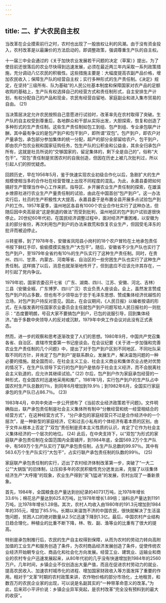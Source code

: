 ```yaml
---
---
---
```

title: 二、扩大农民自主权
---




当改革在企业摸索前行之时，农村也出现了一股放权让利的风潮。由于没有资金投入，农村改革是以最廉价的方法启动的，即调整政策，强调尊重生产队的自主权。

十一届三中全会通过的《关于加快农业发展若干问题的决定（草案）》提出，为了使目前还很落后的农业尽快得到迅速发展，必须在最近两三年内采取一系列政策措施，充分调动八亿农民的积极性。这些措施主要是：大幅度提高农副产品价格，增加农民收入；保障生产队的经营自主权；实行多种形式的生产责任制。《决定》规定，在坚持“三级所有、队为基础”的人民公社基本制度和保障国家对农产品的足额收购的基础上，生产队有权选择自己的经营方式和责任制形式，自主安排生产计划，有权分配自己的产品和现金，农民有经营自留地、家庭副业和进入集市贸易的自由。 (21)

当决策层决定允许农民按照自己意愿进行试验时，改革率先在农村取得了突破。生产队的自主权受到尊重后，各地群众和干部从实际出发，大胆探索，恢复和创造了多种形式的生产责任制。这些生产责任制如包工到组、包产到组、专业承包联产计酬，其中最有争议的是包产到户和包干到户，即所谓“双包”。包产到户，即农户对产量承包，承包部分参加集体的统一分配，超产的部分全部留给农户。包干到户，即由农户包农业税和国家征购任务，包生产队的公积金和公益金，其余全归承包户所有，这就是社员所说的“交够国家的，留足集体的，剩下全是自己的”，俗称“大包干”。“双包”责任制是贫困农村的自我创造，但因在历史上被几次批判过，所以引起人们的担忧疑虑。

回顾历史，早在1956年5月，鉴于快速实现农业初级合作化以后，急剧扩大的生产规模使相当多的合作社在经营管理上出现不同程度的混乱。为此，永嘉县委把如何搞好生产管理当作中心工作来抓，指导区、乡开展农业生产责任制的探索，在雄溪乡燎原社进行农业生产产量责任制的试验，由此在中国首创“包产到户”。这一办法实行后，社员的生产积极性大大提高，永嘉县委于是布置全县开展多点试验包产到户的工作。1957年夏季，温州地区各县有1000个农业合作社实行了这种办法，但随后因中央高层说“这是倒退的做法”而受到批判，温州地区的包产到户试验遂很快停止。20世纪60年代初，在国民经济调整过程中，面对经济严重困难，以安徽为主的部分省份，再次利用包产到户的办法来救荒和恢复农业生产，但因受毛泽东的批评而被迫停止。

斗转星移，到了1978年冬，安徽省凤阳县小岗村的18个农户冒险在土地承包责任书按下鲜红手印，偷偷摸摸实施生产“大包干”。随后，安徽省不少生产队也实行了包产到户，至1979年全省约有10％的生产队实行了这种生产责任制。同时，在贵州、四川、甘肃、内蒙古、河南等省、自治区的一些穷困生产队也实行了这种生产责任制。这样搞了以后，消息也就渐渐地传开了，但到底应不应该允许其存在，一时引起了党内争议。

1979年初，国家农委召开七省（广东、湖南、四川、江苏、安徽、河北、吉林）三县（安徽全椒、广东博罗、四川广汉）农业负责人座谈会。会上，虽然发言赞成包产到户的占多数，但也有不少领导出于忠于毛泽东思想、赞成集体经济优越性的立场，对包产到户持反对意见。因此，在会议期间，《人民日报》以编者按语的形式，在头版发表时任国家农业委员会主任就包产到户问题写给人民日报社的一则批示：“态度要明朗，号召大家不要搞包产到户，已包的说服引导，回到集体经济。”由于多数中央领导人的反对或沉默，1979年中央工作会议对此没有正式表态。

然而，进一步的观察和思考逐渐改变了人们的思想。1980年9月，中国共产党召集各省、自治区、直辖市党委第一书记座谈会。在会议纪要《关于进一步加强和完善农业生产责任制的几个问题》中，提出了对于包产到户区别不同地区、不同社队采取不同的方针，并肯定了包产到户“是联系群众，发展生产，解决温饱问题的一种必要的措施。就全国而论，在社会主义工业、社会主义商业和集体农业占绝对优势的情况下，在生产队领导下实行的包产到户是依存于社会主义经济，而不会脱离社会主义轨道的，应允许其继续试验。” (22) 尔后，包产到户作为家庭承包经营的一种形式，在全国农村迅速地采用和推广。1981年1月，实行包产到户的生产队占中国农村生产队总数的1％，到同年6月增加到19.9％；到1982年6月，全国实行家庭承包的生产队已占86.7％。 (23)

1983年4月，中共中央进一步公开颁布了《当前农业经济政策若干问题》。文件明确指出，联产承包责任制是社会主义集体所有制中“分散经营和统一经营相结合的经营方式”，在这种经营方式下，“分户承包的家庭经营只不过是合作经济中的一个层次”，是一种新型的家庭经济，它和过去小私有的个体经济有着本质的区别。由于文件从根本上否定了“双包”责任制是资本主义性质的认识，肯定了它作为社会主义集体经济的一个层次的地位。 (24) 此后，在中央支持下，以“双包”为形式的家庭联产承包责任制在全国范围内全面铺开，到1984年底，全国569.2万个生产队中，有569万个生产队实行了联产承包责任制，占生产队总数的99.97％。其中有563.6万个生产队实行“大包干”，占实行联产承包责任制的队数的99％。 (25)

家庭联产承包责任制的实行，迈出了农村经济体制改革第一步，突破了“一大二公”“大锅饭”的旧体制，让压抑多年的农民积极性充分迸发出来，克服了以往集体经济生产“大呼隆”的现象，农业生产得到“突飞猛进”的发展，农村出现了一番新景象。

首先，1984年，全国粮食总产量达到创纪录的40731万吨，比1978年增长33.6％；棉花总产量达到625.8万吨，比1978年增长1.89倍；油料总产量达到1191万吨，比1978年增长1.28倍。其次，农村人均收入由1980年的191.3元增加到1984年的355元，增加了85.5％。长期以来温饱不济的中国农民，很快就解决了生活温饱问题，贫困人口的绝对数量从2.5亿迅速下降到1.3亿。最后，中国农村产业结构日趋合理化，种植业的比重不断下降，林、牧、副、渔等业的比重有了很大的提高。

特别是承包制推行后，农民的生产自主权得到保障，从而为农村的劳动力转向高附加值的工业生产和服务创造了条件，为农村商品经济发展创造了条件，促使传统农业经济开始朝专业化、商品化和社会化方向发展。经营工业、建筑业、运输业和商业的农村专业户迅速发展起来，从80年代初的几乎没有快速增加到1984年的2560万户。几年时间，乡镇企业不仅创造出大量产值，而且在促进农村劳动力的就业、提高农民收入、加速农村城市化的进程、增加国家财政收入等方面发挥了重要的作用。相对于“文革”时期的农村政策来讲，农作物价格的部分市场化，土地租赁，和数百万的农民企业家的出现，可以说是名副其实的“一种带革命意义的改革。”为此，后来邓小平评价说：乡镇企业异军突起，是农村改革“完全没有预料到的最大的收获”。